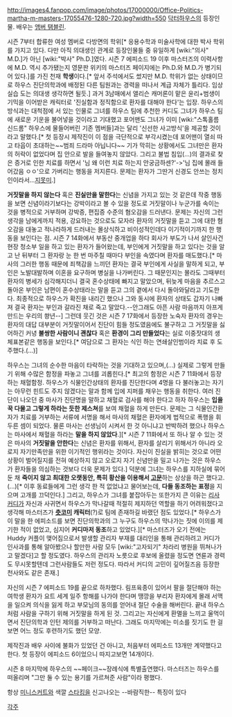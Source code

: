 http://images4.fanpop.com/image/photos/17000000/Office-Politics-martha-m-masters-17055476-1280-720.jpg?width=550
[[닥터하우스]]의 등장인물. 배우는 [[앰버 탬블린]].

시즌 7부터 합류한 여성 멤버로 다방면의 학위[* 응용수학과 미술사학에 대한 박사 학위를 가지고 있다. 다만 아직 의대생인 관계로 등장인물들 중 유일하게 [wiki:"의사" M.D.]가 아닌 [wiki:"박사" Ph.D.]였다. 시즌 7 에피소드 19 이후 마스터즈의 이력사항에 M.D. 역시 추가됐는지 영문판 위키의 마스터즈 페이지에는 Ph.D.와 M.D.가 병기되어 있다.]를 가진 천재 '''학생'''이다.[* 앞서 주석에서도 썼지만 M.D. 학위가 없는 상태이므로 하우스 진단의학과에 배정된 다른 팀원과는 경력을 떠나서 계급 자체가 틀리다. 임상실습 도는 의대생 생각하면 될듯.] 과거 3남매에서 앨리슨 캐머론이 맡은 윤리+범생이 기믹을 이어받은 캐릭터로 '진실함과 정직함으로 환자를 대해야 한다'는 입장. 하우스의 방식과는 대척점에 서 있는 인물로 그녀를 하우스 팀에 추천한 커디도 그녀가 하우스 팀에 새로운 기운을 불어넣을 것이라고 기대했고 포어맨도 그녀가 이미 [wiki:"스톡홀름 신드롬" 하우스에 물들어버린 기존 멤버들]과는 달리 '신선한 사고방식'을 제공할 것이라고 말했다.[* 첫 등장시 제작진이 이 점을 극단적으로 부각시켰는데 포어맨이 열쇠 따고 타웁이 초대하는~~범죄 드라마 아닙니다~~ 기가 막히는 상황에서도 그녀만은 환자의 허락이 없었다며 집 안으로 발을 들여놓지 않았다. 그리고 불법 침입(...)의 결과로 찾은 증거로 인한 치료를 하면서 '님 왜 이런 치료 하는지 안궁금하센?'->'님 집에 몰래 들어갔음 ㅇㅇ'으로 가버리는 행동을 저지른다. 문제는 환자가 그딴거 신경도 안쓰는 정치인이라서...[[지못미]].]

'''거짓말을 하지 않는다''' 혹은 '''진실만을 말한다'''는 신념을 가지고 있는 것 같은데 작중 행동을 보면 신념이라기보다는 강박이라고 볼 수 있을 정도로 거짓말이나 누군가를 속이는 것을 병적으로 거부하며 강박증, 편집증 수준의 혐오감을 드러낸다.
문제는 자신의 그런 생각을 남에게까지 적용, 강요하는 것으로도 모자라 환자의 거짓말을 듣고 그에 대한 혐오감을 대놓고 적나라하게 드러내는 몰상식하고 비이성적인데다 이기적이기까지 한 행동을 보인다는 점. 
시즌 7 14화에서 부동산 중개업을 하다 회사가 부도가 나서 살인사건 현장 청소부 일을 하고 있는 환자가 들어왔는데, 부인에게 거짓말을 하고 있다는 것을 알고 난 뒤부터 그 환자랑 눈 한 번 마주칠 때마다 부인을 속였다며 환자를 매도했다.[* 마사의 그러한 행동 때문에 죄책감을 느끼던 환자는 결국 부인에게 사실을 말하게 되고, 부인은 노발대발하며 이혼을 요구하며 병실을 나가버린다. 그 때문인지는 몰라도 그때부터 환자의 병세가 심각해지더니 결국 혼수상태에 빠지고 말았으며, 뒤늦게 마음을 추르스고 돌아온 부인은 남편이 혼수상태라는 말을 듣고 그의 곁에서 다시 돌아와달라고 기도한다. 최종적으로 하우스가 확진을 내리긴 했으나 그와 동시에 환자의 상태도 갑자기 나빠져 결국 환자는 부인과 갈라진 채로 죽고 말았다.--안그래도 아픈 사람 마음까지 아프게 만드는 우리의 쐉년--]
그런데 웃긴 것은 시즌 7 17화에서 등장한 노숙자 환자의 경우는 환자의 대답 대부분이 거짓말이어서 진단이 힘들 정도였음에도 불구하고 그 거짓말을 싫어하긴 커녕 '''불쌍한 사람이니 괜찮다''' 혹은 '''환경이 그리 만들었다'''는 실로 이중잣대의 생체표본같은 행동을 보인다.[* 여담으로 그 환자는 식인 하는 연쇄살인범이라 치료 후 도주했다.(…)]

하우스는 그녀의 순수한 마음이 타락하는 것을 기대하고 있으며,(...) 실제로 그렇게 만들기 위해 수많은 함정을 파놓고 그녀를 괴롭힌다.[* 최고의 함정은 시즌 7 11화에서 등장하는 채혈함정. 하우스가 식물인간상태의 환자를 진단한다며 4명을 다 불러놓고는 자기는 아무런 힌트도 주지 않겠다는 말과 함께 입에 지퍼를 채우는 행동을 취한다. 여러 진단이 나오던 중 마사가 진단명을 말하고 채혈로 검사를 해야 한다고 하자 하우스는 '''입을 꾹 다물고 그렇게 하라는 듯한 제스쳐'''를 보여 채혈을 하게 만든다. 문제는 그 식물인간환자가 치료를 거부하는 서류에 서명을 해서 마사의 채혈은 환자에게 법적으로 폭행을 휘두른 셈이 되었다. 물론 마사는 선생님이 시켜서 한 것 아니냐고 반박하려 했으나 하우스는 마사에서 채혈을 하라는 '''말을 하지 않았다'''.][* 시즌 7 11화에서 또 하나 알 수 있는 것은 마사의 '''거짓말을 안한다'''는 신념은 환자를 위해서, 환자를 살리기 위해서가 아니라 오로지 자기만족만을 위한 이기적인 행위라는 것이다. 자신이 진실을 밝히는 것으로 어떤 상황이 벌어질지를 전혀 예상하지 않고 오로지 자기 신념만을 밀고 나가는 것은 하우스가 환자들을 의심하는 것보다 더욱 문제가 있다.] 덕분에 그녀는 하우스를 지하실에 묶어둔 채 '''죽이지 않고 최대한 오랫동안, 특히 황산을 이용해서 [[고문]]'''하는 상상을 하곤 했다고.(...)[* 이후 동료들에게 그런 생각 한 적 없었냐고 물어보는데, '''다들 동조하는 표정'''을 지으며 고개를 끄덕인다.] 
그리고, 하우스가 그녀를 붙잡아두는 또한가지 큰 이유는 [[리사 커디]]가 자신과 사귀면서 하우스가 막나갈때 적절히 제지하던 역할을 하기 어려워졌다고 생각해 마스터즈가 '''[[츳코미]] 캐릭터'''(?)로 팀에 존재하길 바랬던 점도 있었다.[* 하우스가 이 말을 한 에피소드를 보면 진단의학과의 그 누구도 하우스의 막나가는 짓에 이의를 제기한 적이 없었고, 심지어 '''커디마저 동조'''하고 있었다.][* 마스터즈가 오기 전에는 Huddy 커플이 맺어짐으로서 발생할 관리자 부재를 대리인을 통해 관리하려고 커디가 인사과를 통해 알아봤으나 할만한 사람 모두 [wiki:"고자되기" 차라리 병원을 뛰쳐나가고 말겠다]고 할 정도였다. 하우스의 관리자 노릇으로 후보에 올렸을 정도면 연륜과 경력도 무시못할텐데 그런사람들도 저런 정도다. 따라서 커디의 고민이 깊어질즈음 등장한 천사와도 같은 존재.] 

자신의 시즌 7 에피소드 19를 끝으로 하차했다. 림프육종이 있어서 팔을 절단해야 하는 여학생 환자가 요트 세계 일주 항해를 나가야 한다며 땡깡을 부리자 환자에게 몰래 서맥을 일으켜 의식을 잃게 하고 부모님의 동의를 얻어내 절단 수술을 해버린다. 끝내 하우스처럼 사람을 구하기 위해 거짓말을 하게 된 것. 그리고는 자신에게 환멸을 느끼고 울먹이면서 진단의학과 인턴 제의를 거부하고 떠난다. 그래도 마지막에는 미소를 짓기도 한 걸 보면 어느 정도 후련하기도 했던 모양.

제작진과 배우 사이에 불화가 있었던 건 아니고, 처음부터 에피소드 13개만 계약했다고 한다. 첫 등장이 에피소드 6이었으니 따지고보면 14개이다.

시즌 8 마지막에 하우스의 ~~페이크~~장례식에 특별출연했다. 마스터즈는 하우스를 떠올리며 "그만 둘 수 있는 용기를 가르쳐준 사람"이라 평했다.

항상 [[미니스커트]]와 색깔 [[스타킹]]을 신고나오는 --바람직한-- 특징이 있다

[[각주]]
